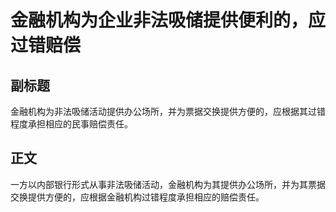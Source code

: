 # 金融机构为企业非法吸储提供便利的，应过错赔偿
## 副标题
金融机构为非法吸储活动提供办公场所，并为票据交换提供方便的，应根据其过错程度承担相应的民事赔偿责任。
## 正文
一方以内部银行形式从事非法吸储活动，金融机构为其提供办公场所，并为其票据交换提供方便的，应根据金融机构过错程度承担相应的赔偿责任。